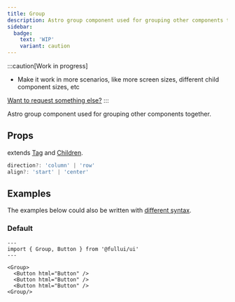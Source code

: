 ```yaml
---
title: Group
description: Astro group component used for grouping other components together.
sidebar:
  badge:
    text: 'WIP'
    variant: caution
---
```


:::caution[Work in progress]
- Make it work in more scenarios, like more screen sizes, different child component sizes, etc

[Want to request something else?](https://github.com/fullui/ui/issues/new)
:::

Astro group component used for grouping other components together.

## Props
extends [Tag](/utility/tag) and [Children](/utility/children).
```ts
direction?: 'column' | 'row'
align?: 'start' | 'center'
```

## Examples
The examples below could also be written with [different syntax](/overview/components).

### Default
```astro live
---
import { Group, Button } from '@fullui/ui'
---

<Group>
  <Button html="Button" />
  <Button html="Button" />
  <Button html="Button" />
<Group/>
```
<br />